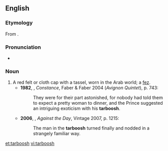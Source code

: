 ==English==

===Etymology===
From {{etyl|ar}} {{term|طربوس||tr=ʈarbūsh|sc=Arab}}.

===Pronunciation===
* {{IPA|/tɑːˈbuːʃ/}}

===Noun===
{{en-noun|es}}

# A red felt or cloth cap with a tassel, worn in the Arab world; a [[fez]].
#*'''1982''', {{w|Lawrence Durrell}}, ''Constance'', Faber & Faber 2004 (''Avignon Quintet''), p. 743:
#*:They were for their part astonished, for nobody had told them to expect a pretty woman to dinner, and the Prince suggested an intriguing exoticism with his '''tarboosh'''.
#* '''2006''', {{w|Thomas Pynchon}}, ''Against the Day'', Vintage 2007, p. 1215:
#*: The man in the '''tarboosh''' turned finally and nodded in a strangely familiar way.

[[et:tarboosh]]
[[vi:tarboosh]]